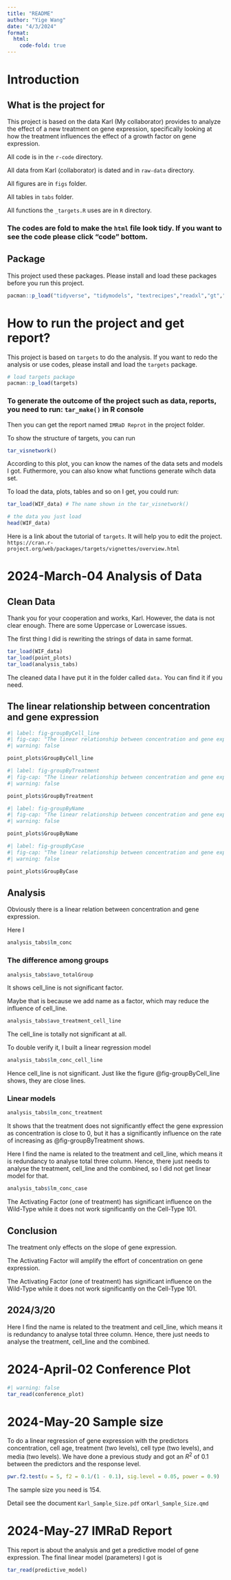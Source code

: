 ```yaml
---
title: "README"
author: "Yige Wang"
date: "4/3/2024"
format: 
  html:
    code-fold: true
---
```


# Introduction

## What is the project for



This project is based on the data Karl (My collaborator) provides to analyze the effect of a new treatment on gene expression, specifically looking at how the treatment influences the effect of a growth factor on gene expression. 



All code is in the `r-code` directory.

All data from Karl (collaborator) is dated and in `raw-data` directory.

All figures are in `figs` folder.

All tables in `tabs` folder.

All functions the `_targets.R` uses are in `R` directory.

### The codes are fold to make the `html` file look tidy. If you want to see the code please click "code" bottom.

## Package

This project used these packages. Please install and load these packages before you run this project.

```r
pacman::p_load("tidyverse", "tidymodels", "textrecipes","readxl","gt","pwr","ggrepel","showtext","lme4","merTools","caret","ggpubr", "glmnet")
```

# How to run the project and get report?

This project is based on `targets` to do the analysis. If you want to redo the analysis or use codes, please install and load the `targets` package.

```r
# load targets package
pacman::p_load(targets)
```

### To generate the outcome of the project such as data, reports, you need to run: `tar_make()` in R console


Then you can get the report named `IMRaD Reprot` in the project folder.

To show the structure of targets, you can run

```r
tar_visnetwork()
```
According to this plot, you can know the names of the data sets and models I got. Futhermore, you can also know what functions generate wihch data set.

To load the data, plots, tables and so on I get, you could run:

```r
tar_load(WIF_data) # The name shown in the tar_visnetwork()

# the data you just load
head(WIF_data)
```


Here is a link about the tutorial of `targets`. It will help you to edit the project.
`https://cran.r-project.org/web/packages/targets/vignettes/overview.html`

# 2024-March-04 Analysis of Data



## Clean Data

Thank you for your cooperation and works, Karl. However, the data is not clear enough. There are some Uppercase or Lowercase issues.

The first thing I did is rewriting the strings of data in same format.

```r
tar_load(WIF_data)
tar_load(point_plots)
tar_load(analysis_tabs)
```

The cleaned data I have put it in the folder called `data.` You can find it if you need.

## The linear relationship between concentration and gene expression

```r
#| label: fig-groupByCell_line
#| fig-cap: "The linear relationship between concentration and gene expression grouped by cell line"
#| warning: false

point_plots$GroupByCell_line
```

```r
#| label: fig-groupByTreatment
#| fig-cap: "The linear relationship between concentration and gene expression grouped by treatment"
#| warning: false

point_plots$GroupByTreatment
```

```r
#| label: fig-groupByName
#| fig-cap: "The linear relationship between concentration and gene expression grouped by name"
#| warning: false

point_plots$GroupByName
```

```r
#| label: fig-groupByCase
#| fig-cap: "The linear relationship between concentration and gene expression grouped by case"
#| warning: false

point_plots$GroupByCase
```

## Analysis

Obviously there is a linear relation between concentration and gene expression.

Here I 

```r
analysis_tabs$lm_conc
```

### The difference among groups

```r
analysis_tabs$avo_totalGroup
```

It shows cell_line is not significant factor.

Maybe that is because we add name as a factor, which may reduce the influence of cell_line.

```r
analysis_tabs$avo_treatment_cell_line
```

The cell_line is totally not significant at all.

To double verify it, I built a linear regression model

```r
analysis_tabs$lm_conc_cell_line
```

Hence cell_line is not significant. Just like the figure @fig-groupByCell_line shows, they are close lines.

### Linear models

```r
analysis_tabs$lm_conc_treatment
```

It shows that the treatment does not significantly effect the gene expression as concentration is close to 0, but it has a significantly influence on the rate of increasing as @fig-groupByTreatment shows.

Here I find the name is related to the treatment and cell_line, which means it is redundancy to analyse total three column. Hence, there just needs to analyse the treatment, cell_line and the combined, so I did not get linear model for that.

```r
analysis_tabs$lm_conc_case
```

The Activating Factor (one of treatment) has significant influence on the Wild-Type while it does not work significantly on the Cell-Type 101.

## Conclusion

The treatment only effects on the slope of gene expression.

The Activating Factor will amplify the effort of concentration on gene expression.

The Activating Factor (one of treatment) has significant influence on the Wild-Type while it does not work significantly on the Cell-Type 101.

## 2024/3/20

Here I find the name is related to the treatment and cell_line, which means it is redundancy to analyse total three column. Hence, there just needs to analyse the treatment, cell_line and the combined.

# 2024-April-02 Conference Plot

```r
#| warning: false
tar_read(conference_plot)
```

# 2024-May-20 Sample size

To do a linear regression of gene expression with the predictors concentration, cell age, treatment (two levels), cell type (two levels), and media (two levels). We have done a previous study and got an $R^2$ of 0.1 between the predictors and the response level. 

```r
pwr.f2.test(u = 5, f2 = 0.1/(1 - 0.1), sig.level = 0.05, power = 0.9)
```

The sample size you need is 154.

Detail see the document `Karl_Sample_Size.pdf` or`Karl_Sample_Size.qmd`

# 2024-May-27 IMRaD Report

This report is about the analysis and get a predictive model of gene expression. The final linear model (parameters) I got is 

```r
tar_read(predictive_model)
```

